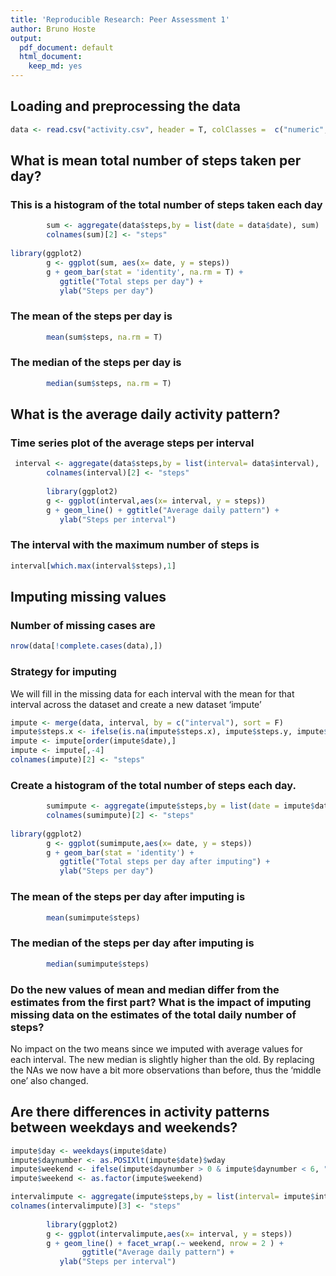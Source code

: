 ```yaml
---
title: 'Reproducible Research: Peer Assessment 1'
author: Bruno Hoste
output:
  pdf_document: default
  html_document:
    keep_md: yes
---
```



## Loading and preprocessing the data

```r
data <- read.csv("activity.csv", header = T, colClasses =  c("numeric","Date","numeric"))
```


## What is mean total number of steps taken per day?

### This is a histogram of the total number of steps taken each day
```r

        sum <- aggregate(data$steps,by = list(date = data$date), sum)
        colnames(sum)[2] <- "steps"
        
library(ggplot2)
        g <- ggplot(sum, aes(x= date, y = steps))
        g + geom_bar(stat = 'identity', na.rm = T) +
           ggtitle("Total steps per day") +
           ylab("Steps per day")

```

### The mean of the steps per day is 
```r
        mean(sum$steps, na.rm = T)
```
### The median of the steps per day is
```r
        median(sum$steps, na.rm = T)
```


## What is the average daily activity pattern?
### Time series plot of the average steps per interval
```r
 interval <- aggregate(data$steps,by = list(interval= data$interval),                 mean , na.rm = T)
        colnames(interval)[2] <- "steps"
        
        library(ggplot2)
        g <- ggplot(interval,aes(x= interval, y = steps))
        g + geom_line() + ggtitle("Average daily pattern") +
           ylab("Steps per interval")

```

### The interval with the maximum number of steps is
```r
interval[which.max(interval$steps),1]
```

## Imputing missing values
### Number of missing cases are
```r
nrow(data[!complete.cases(data),])
```
### Strategy for imputing
We will fill in the missing data for each interval with the mean for that interval across the dataset and create a new dataset 'impute'
```r

impute <- merge(data, interval, by = c("interval"), sort = F)
impute$steps.x <- ifelse(is.na(impute$steps.x), impute$steps.y, impute$steps.x)
impute <- impute[order(impute$date),]
impute <- impute[,-4]
colnames(impute)[2] <- "steps"
```
### Create a histogram of the total number of steps  each day.
```r

        sumimpute <- aggregate(impute$steps,by = list(date = impute$date),                       sum)
        colnames(sumimpute)[2] <- "steps"
        
library(ggplot2)
        g <- ggplot(sumimpute,aes(x= date, y = steps))
        g + geom_bar(stat = 'identity') +
           ggtitle("Total steps per day after imputing") +
           ylab("Steps per day")
```

### The mean of the steps per day after imputing is 
```r
        mean(sumimpute$steps)
```

### The median of the steps per day after imputing is
```r
        median(sumimpute$steps)
```
### Do the new values of mean and median differ from the estimates from the first part? What is the impact of imputing missing data on the estimates of the total daily number of steps?

No impact on the two means since we imputed with average values for each interval. The new median is slightly higher than the old. By replacing the NAs we now have a bit more observations than before, thus the 'middle one' also changed. 

## Are there differences in activity patterns between weekdays and weekends?
```r

impute$day <- weekdays(impute$date)
impute$daynumber <- as.POSIXlt(impute$date)$wday
impute$weekend <- ifelse(impute$daynumber > 0 & impute$daynumber < 6, "weekday", "weekend")
impute$weekend <- as.factor(impute$weekend)

intervalimpute <- aggregate(impute$steps,by = list(interval= impute$interval, weekend                   = impute$weekend),    mean)
colnames(intervalimpute)[3] <- "steps"
        
        library(ggplot2)
        g <- ggplot(intervalimpute,aes(x= interval, y = steps))
        g + geom_line() + facet_wrap(.~ weekend, nrow = 2 ) +
                ggtitle("Average daily pattern") +
           ylab("Steps per interval")
```




